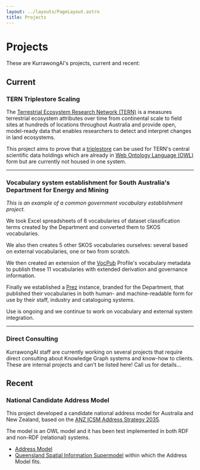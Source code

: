 ```yaml
---
layout: ../layouts/PageLayout.astro
title: Projects
---
```


# Projects

These are KurrawongAI's projects, current and recent:

## Current

### TERN Triplestore Scaling

The [Terrestrial Ecosystem Research Network (TERN)](https://www.tern.org.au) is a measures terrestrial ecosystem attributes over time from continental scale to field sites at hundreds of locations throughout Australia and provide open, model-ready data that enables researchers to detect and interpret changes in land ecosystems.

This project aims to prove that a [triplestore](https://en.wikipedia.org/wiki/Triplestore) can be used for TERN's central scientific data holdings which are already in [Web Ontology Language (OWL)](https://en.wikipedia.org/wiki/Web_Ontology_Language) form but are currently not housed in one system.

---

### Vocabulary system establishment for South Australia's Department for Energy and Mining

_This is an example of a common government vocabulary establishment project._

We took Excel spreadsheets of 6 vocabularies of dataset classification terms created by the Department and converted them to SKOS vocabularies.

We also then creates 5 other SKOS vocabularies ourselves: several based on external vocabularies, one or two from scratch.

We then created an extension of the <a href="https://w3id.org/profile/vocpub">VocPub</a> Profile's vocabulary metadata to publish these 11 vocabularies with extended derivation and governance information.

Finally we established a <a href="/supported-products/prez">Prez</a> instance, branded for the Department, that published their vocabularies in both human- and machine-readable form for use by their staff, industry and cataloguing systems.

Use is ongoing and we continue to work on vocabulary and external system integration.

---

### Direct Consulting

KurrawongAI staff are currently working on several projects that require direct consulting about Knowledge Graph systems and know-how to clients. These are internal projects and can't be listed here! Call us for details...

## Recent

### National Candidate Address Model

This project developed a candidate national address model for Australia and New Zealand, based on the [ANZ ICSM Address Strategy 2035](https://www.icsm.gov.au/publications/addressing-2035-strategy).

The model is an OWL model and it has been test implemented in both RDF and non-RDF (relational) systems.

- [Address Model](https://nicholascar.com/anz-nat-addr-model-candidate/model.html)
- [Queensland Spatial Information Supermodel](https://nicholascar.com/qsi-supermodel/supermodel.html) within which the Address Model fits.
